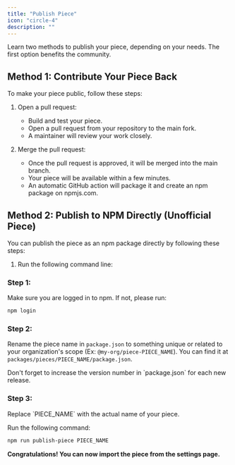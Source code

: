---
title: "Publish Piece"
icon: "circle-4"
description: ""
---

Learn two methods to publish your piece, depending on your needs. The first option benefits the community.

## Method 1: Contribute Your Piece Back

To make your piece public, follow these steps:

1. Open a pull request:
   - Build and test your piece.
   - Open a pull request from your repository to the main fork.
   - A maintainer will review your work closely.

2. Merge the pull request:
   - Once the pull request is approved, it will be merged into the main branch.
   - Your piece will be available within a few minutes.
   - An automatic GitHub action will package it and create an npm package on npmjs.com.

## Method 2: Publish to NPM Directly (Unofficial Piece)

You can publish the piece as an npm package directly by following these steps:

1. Run the following command line:

### Step 1:

Make sure you are logged in to npm. If not, please run:
```bash
npm login
```

### Step 2:

Rename the piece name in `package.json` to something unique or related to your organization's scope (Ex: `@my-org/piece-PIECE_NAME`). You can find it at `packages/pieces/PIECE_NAME/package.json`.

<Tip>
Don't forget to increase the version number in `package.json` for each new release.
</Tip>


### Step 3:

<Tip>
Replace `PIECE_NAME` with the actual name of your piece.
</Tip>

Run the following command:
```bash
npm run publish-piece PIECE_NAME
```

**Congratulations! You can now import the piece from the settings page.**
